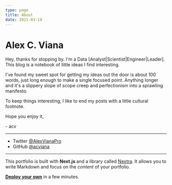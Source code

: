```yaml
---
type: page
title: About
date: 2021-03-19
---
```


# Alex C. Viana

Hey, thanks for stopping by. I'm a Data [Analyst|Scientist|Engineer|Leader]. This blog is a notebook of little ideas I find interesting. 

I've found my sweet spot for getting my ideas out the door is about 100 words, just long enough to make a single focused point.
Anything longer and it's a slippery slope of scope creep and perfectionism into a sprawling manifesto. 

To keep things interesting, I like to end my posts with a little cultural footnote.

Hope you enjoy it,

\- acv

---

- Twitter [@AlexVianaPro](https://twitter.com/alexvianapro)
- GitHub [@acviana](https://github.com/acviana)

---

This portfolio is built with **Next.js** and a library called [Nextra](https://nextra.vercel.app/). 
It allows you to write Markdown and focus on the _content_ of your portfolio.

[**Deploy your own**](https://vercel.com/new/git/external?repository-url=https://github.com/vercel-solutions/nextjs-portfolio-starter&project-name=portfolio&repository-name=portfolio) in a few minutes.
